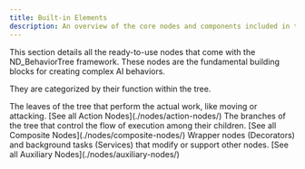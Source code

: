 ```yaml
---
title: Built-in Elements
description: An overview of the core nodes and components included in the ND_BehaviorTree system.
---
```


This section details all the ready-to-use nodes that come with the ND_BehaviorTree framework. These nodes are the fundamental building blocks for creating complex AI behaviors.

They are categorized by their function within the tree.

<CardGrid>
	<Card title="Action Nodes" icon="rocket">
		The leaves of the tree that perform the actual work, like moving or attacking.
        [See all Action Nodes](./nodes/action-nodes/)
	</Card>
	<Card title="Composite Nodes" icon="puzzle">
		The branches of the tree that control the flow of execution among their children.
        [See all Composite Nodes](./nodes/composite-nodes/)
	</Card>
	<Card title="Auxiliary Nodes" icon="substack">
		Wrapper nodes (Decorators) and background tasks (Services) that modify or support other nodes.
        [See all Auxiliary Nodes](./nodes/auxiliary-nodes/)
	</Card>
</CardGrid>